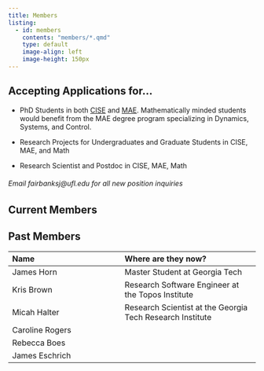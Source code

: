 ```yaml
---
title: Members
listing: 
  - id: members
    contents: "members/*.qmd"
    type: default
    image-align: left
    image-height: 150px
---
```

## Accepting Applications for...

* PhD Students in both [CISE](https://www.cise.ufl.edu/academics/graduate/phd/) and [MAE](https://mae.ufl.edu/students/graduate/degree-programs-requirements/). Mathematically minded students would benefit from the MAE degree program specializing in Dynamics, Systems, and Control.

* Research Projects for Undergraduates and Graduate Students in CISE, MAE, and Math

* Research Scientist and Postdoc in CISE, MAE, Math

###### Email fairbanksj@ufl.edu for all new position inquiries

## Current Members

:::{#members}
:::

## Past Members

|  Name           | Where are they now?|
|:----------------|:-------------------|
|James Horn       |Master Student at Georgia Tech        |
|Kris Brown       |Research Software Engineer at the Topos Institute|
|Micah Halter     |Research Scientist at the Georgia Tech Research Institute|
|Caroline Rogers  |               |
|Rebecca Boes     |               |
|James Eschrich   |               |


